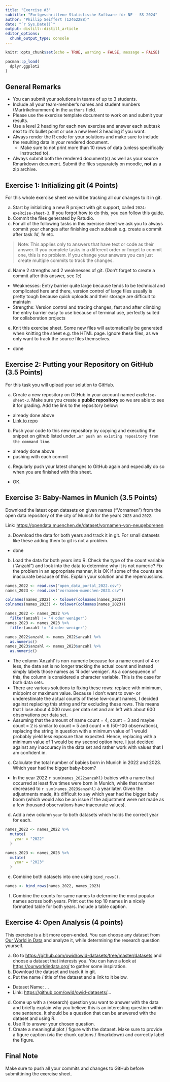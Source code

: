 ```yaml
---
title: "Exercise #3"
subtitle: "Fortgeschrittene Statistische Software für NF - SS 2024"
author: "Phillip Seiffert (12462288)"
date: "`r Sys.Date()`"
output: distill::distill_article
editor_options: 
  chunk_output_type: console
---
```


```r
knitr::opts_chunk$set(echo = TRUE, warning = FALSE, message = FALSE)
```

```r
pacman::p_load(
  dplyr,ggplot2
)
```

## General Remarks

-   You can submit your solutions in teams of up to 3 students.
-   Include all your team-member's names and student numbers
    (Martrikelnummern) in the `authors` field.
-   Please use the exercise template document to work on and submit your
    results.
-   Use a level 2 heading for each new exercise and answer each subtask
    next to it's bullet point or use a new level 3 heading if you want.
-   Always render the R code for your solutions and make sure to include
    the resulting data in your rendered document.
    -   Make sure to not print more than 10 rows of data (unless
        specifically instructed to).
-   Always submit both the rendered document(s) as well as your source
    Rmarkdown document. Submit the files separately on moodle, **not**
    as a zip archive.

## Exercise 1: Initializing git (4 Points)

For this whole exercise sheet we will be tracking all our changes to it
in git.

a)  Start by initializing a new R project with git support, called
    `2024-exeRcise-sheet-3`. If you forgot how to do this, you can
    follow this
    [guide](https://malikaihle.github.io/Introduction-RStudio-Git-GitHub/rstudio_project.html).
b)  Commit the files generated by Rstudio.
c)  For all of the following tasks in this exercise sheet we ask you to
    always commit your changes after finishing each subtask e.g. create
    a commit after task *1d*, *1e* etc.

> Note: This applies only to answers that have text or code as their
> answer. If you complete tasks in a different order or forget to commit
> one, this is no problem. If you change your answers you can just
> create multiple commits to track the changes.

d)  Name 2 strengths and 2 weaknesses of git. (Don't forget to create a
    commit after this answer, see *1c*)
    
- Weaknesses: Entry barrier quite large because tends to be technical and complicated here and there, version control of large files usually is pretty tough because quick uploads and their storage are difficult to maintain
- Strengths: Version control and tracing changes, fast and after climbing the entry barrier easy to use because of terminal use, perfectly suited for collaboration projects

e)  Knit this exercise sheet. Some new files will automatically be
    generated when knitting the sheet e.g. the HTML page. Ignore these
    files, as we only want to track the source files themselves.
    
- done

## Exercise 2: Putting your Repository on GitHub (3.5 Points)

For this task you will upload your solution to GitHub.

a)  Create a new repository on GitHub in your account named
    `exeRcise-sheet-3`. Make sure you create a **public repository** so
    we are able to see it for grading. Add the link to the repository
    below:
    
- already done above
- [Link to repo](https://github.com/CosmicOutlaw/2024-exeRcise-sheet-3)

b)  Push your code to this new repository by copying and executing the
    snippet on github listed under
    `…or push an existing repository from the command line`.
    
- already done above
- pushing with each commit
    
c)  Regularly push your latest changes to GitHub again and especially do
    so when you are finished with this sheet.
    
- OK.

## Exercise 3: Baby-Names in Munich (3.5 Points)

Download the latest open datasets on given names ("Vornamen") from the
open data repository of the city of Munich for the years `2023` and
`2022`.

Link: <https://opendata.muenchen.de/dataset/vornamen-von-neugeborenen>

a)  Download the data for both years and track it in git. For small
    datasets like these adding them to git is not a problem.
    
- done

b)  Load the data for both years into R. Check the type of the count
    variable ("Anzahl") and look into the data to determine why it is
    not numeric? Fix the problem in an appropriate manner, it is OK if
    some of the counts are inaccurate because of this. Explain your
    solution and the repercussions.
    
```r
names_2022 <- read.csv("open_data_portal_2022.csv")
names_2023 <- read.csv("vornamen-muenchen-2023.csv")

colnames(names_2022) <- tolower(colnames(names_2022))
colnames(names_2023) <- tolower(colnames(names_2023))

names_2022 <- names_2022 %>% 
  filter(anzahl != '4 oder weniger')
names_2023 <- names_2023 %>% 
  filter(anzahl != '4 oder weniger')

names_2022$anzahl <- names_2022$anzahl %>% 
  as.numeric()
names_2023$anzahl <- names_2023$anzahl %>% 
  as.numeric()
```

- The column 'Anzahl' is non-numeric because for a name count of 4 or less, the data set is no longer tracking the actual count and instead simply labels those names as '4 oder weniger'. As a consequence of this, the column is considered a character variable. This is the case for both data sets.
- There are various solutions to fixing these rows: replace with minimum, midpoint or maximum value. Because I don't want to over- or underestimate the actual counts of these low-count names, I decided against replacing this string and for excluding these rows. This means that I lose about 4.000 rows per data set and am left with about 600 observations per data set.
- Assuming that the amount of name count = 4, count = 3 and maybe count = 2 is similar to count = 5 and count = 6 (50-100 observations), replacing the string in question with a minimum value of 1 would probably yield less exposure than expected. Hence, replacing with a minimum value of 1 would be my second option here. I just decided against any inaccuracy in the data set and rather work with values that I am confident in.

c)  Calculate the total number of babies born in Munich in 2022
    and 2023. Which year had the bigger baby-boom?
    
- In the year 2022 `r sum(names_2022$anzahl)` babies with a name that occurred at least five times were born in Munich, while that number decreased to `r sum(names_2023$anzahl)` a year later. Given the adjustments made, it's difficult to say which year had the bigger baby boom (which would also be an issue if the adjustment were not made as a few thousand observations have inaccurate values).

d)  Add a new column `year` to both datasets which holds the correct
    year for each.
    
```r
names_2022 <- names_2022 %>% 
  mutate(
    year = "2022"
  )

names_2023 <- names_2023 %>% 
  mutate(
    year = "2023"
  )
```
    
e)  Combine both datasets into one using `bind_rows()`.

```r
names <- bind_rows(names_2022, names_2023)
```

f)  Combine the counts for same names to determine the most popular
    names across both years. Print out the top 10 names in a nicely
    formatted table for both years. Include a table caption.

## Exercise 4: Open Analysis (4 points)

This exercise is a bit more open-ended. You can choose any dataset from
[Our World in Data](https://ourworldindata.org/) and analyze it, while
determining the research question yourself.

a)  Go to <https://github.com/owid/owid-datasets/tree/master/datasets>
    and choose a dataset that interests you. You can have a look at
    <https://ourworldindata.org/> to gather some inspiration.
b)  Download the dataset and track it in git.
c)  Put the name / title of the dataset and a link to it below.

-   Dataset Name: ...
-   Link: <https://github.com/owid/owid-datasets/>...

d)  Come up with a (research) question you want to answer with the data
    and briefly explain why you believe this is an interesting question
    within one sentence. It should be a question that can be answered
    with the dataset and using R.
e)  Use R to answer your chosen question.
f)  Create a meaningful plot / figure with the dataset. Make sure to
    provide a figure caption (via the chunk options / Rmarkdown) and
    correctly label the figure.

## Final Note

Make sure to push all your commits and changes to GitHub before
submittining the exercise sheet.
